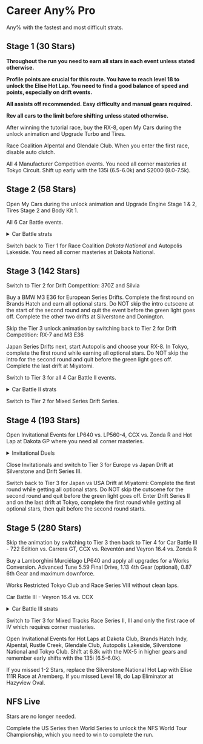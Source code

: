 # Career Any% Pro

Any% with the fastest and most difficult strats.


## Stage 1 (30 Stars)

**Throughout the run you need to earn all stars in each event unless stated otherwise.**

**Profile points are crucial for this route. You have to reach level 18 to unlock the Elise Hot Lap. You need to find a good balance of speed and points, especially on drift events.**

**All assists off recommended. Easy difficulty and manual gears required.**

**Rev all cars to the limit before shifting unless stated otherwise.**

After winning the tutorial race, buy the RX-8, open My Cars during the unlock animation and Upgrade Turbo and Tires.

Race Coalition Alpental and Glendale Club. When you enter the first race, disable auto clutch.

All 4 Manufacturer Competition events. You need all corner masteries at Tokyo Circuit. Shift up early with the 135i (6.5-6.0k) and S2000 (8.0-7.5k).

## Stage 2 (58 Stars)

Open My Cars during the unlock animation and Upgrade Engine Stage 1 & 2, Tires Stage 2 and Body Kit 1.

All 6 Car Battle events.

<details>
<summary>Car Battle strats</summary>
  <Tabs>
    <TabItem value="strat1" label="RS 4 vs. M3 E92">
This battle works with either car. The RS4 is easier to spin out, but the M3 E92 is unstable during collisions for the player. BMW has better acceleration.

First round: Wait ~2s on the line with RS4 or ~2.5s with M3, then go after your opponent. Build speed to <span class="tooltip">130-160 km/h<span class="tooltiptext">80-100 mph</span></span> and pit your opponent without losing control and outrun them. Cut or ignore the slow corner if needed. Your backup is spinning or slamming your opponent at the slow corner.

Second round: Get up to <span class="tooltip">130-160 km/h<span class="tooltiptext">80-100 mph</span></span> alongside your opponent (do NOT overtake) and pit them. Mostly the same as the first round. BMW only risky strat: With a quick launch, you can pit the Audi on the right rear corner instantly (<span class="tooltip">90-100 km/h<span class="tooltiptext">55-60 mph</span></span>).
<div class="container-169">
<iframe class="responsive-iframe" src="https://www.youtube.com/embed/uFJYn6Uz6fQ?si=mtaAFEkBbVvcIFCc&amp;clip=Ugkxz-tMJlqxJLOE2cUgi0DauyYtjBfS8-dP&amp;clipt=EKjBVRiIllk" title="YouTube video player" loading="lazy" frameBorder="0" allow="accelerometer; autoplay; clipboard-write; encrypted-media; gyroscope; picture-in-picture; web-share" referrerPolicy="strict-origin-when-cross-origin" allowFullScreen></iframe>
</div>
	</TabItem>
    <TabItem value="strat2" label="350Z (Z33) vs. S2000">
Choose the 350Z. Win the first round by cutting the fourth corner on the track. In the second round, push the rear right of the S2000. It should lose control easily, allowing you to push them off the track for an easy outrun. Cut the second corner if needed.
<div class="container-169">
<iframe class="responsive-iframe" src="https://www.youtube.com/embed/uFJYn6Uz6fQ?si=kFd2rUsELvF9UgF5&amp;clip=Ugkx6alqZg_52RfsXpf1VF_lS5DtkQuhR-jY&amp;clipt=EKivWxiIhF8" title="YouTube video player" loading="lazy" frameBorder="0" allow="accelerometer; autoplay; clipboard-write; encrypted-media; gyroscope; picture-in-picture; web-share" referrerPolicy="strict-origin-when-cross-origin" allowFullScreen></iframe>
</div>
	</TabItem>
    <TabItem value="strat3" label="Evolution IX vs. Evolution X">
Either car works. Evo IX is a bit faster, but I also find it marginally easier to crash out.

First round: Wait ~2s then go alongside your opponent. Stay on the outside in the first turn, then T-Bone your opponent in the rear half. Reset your car if needed and outrun them. You have to either flip their car or have them face towards the wall, otherwise they recover quickly and continue! Second round is the same, but you don't have to wait at the start, just make sure to stay behind.
<div class="container-169">
<iframe class="responsive-iframe" src="https://www.youtube.com/embed/LOEk7PvaAU4?si=AmIe6EiaxIdxCMye&amp;clip=Ugkxhh63EBWpjR78Y35uutc_5BWb5KKajaSq&amp;clipt=ENjXchi4rHY" title="YouTube video player" loading="lazy" frameBorder="0" allow="accelerometer; autoplay; clipboard-write; encrypted-media; gyroscope; picture-in-picture; web-share" referrerPolicy="strict-origin-when-cross-origin" allowFullScreen></iframe>
</div>
	</TabItem>
    <TabItem value="strat4" label="RX-7 vs. Z4 M Coupé">
Choose the Z4. Win both rounds by cutting the second corner across the grass straight into the wall. You can spin your opponent in the second round with a pit, but it's risky.
<div class="container-169">
<iframe class="responsive-iframe" src="https://www.youtube.com/embed/uFJYn6Uz6fQ?si=x2jdwbe9vjP_GB-4&amp;clip=Ugkx_-R7HWYrNuPRdvB-7QWRWgh2p5AwILFh&amp;clipt=EIT4aBikkWs" title="YouTube video player" loading="lazy" frameBorder="0" allow="accelerometer; autoplay; clipboard-write; encrypted-media; gyroscope; picture-in-picture; web-share" referrerPolicy="strict-origin-when-cross-origin" allowFullScreen></iframe>
</div>
	</TabItem>
    <TabItem value="strat5" label="WRX STI vs. Evolution IX">
Choose the Impreza. In the first round, wait ~2.5s then go after your opponent. Reach 130 km/h then pit them and cut the first corner for the outrun. The start timing is very tight, so alternatively you can start and cut across the track to have more control over the speed of your opponent. Your backup is pushing your opponent off in the first corner.

In the second round, start on full throttle and perform an instant pit on the Evo for a quick outrun. Cut the first corner if needed. They can recover quickly if the pit is done incorrectly!
<div class="container-169">
<iframe class="responsive-iframe" src="https://www.youtube.com/embed/Ze4TWh4vYtg?si=DvCUFDNqiNuYjUna" title="YouTube video player" loading="lazy" frameBorder="0" allow="accelerometer; autoplay; clipboard-write; encrypted-media; gyroscope; picture-in-picture; web-share" referrerPolicy="strict-origin-when-cross-origin" allowFullScreen></iframe>
</div>
	</TabItem>
    <TabItem value="strat6" label="Camaro SS vs. Challenger">
Choose the Camaro. Either wait ~2.5s at the start or go across the track and hug the wall. Get alongside your opponent and pit them while going <span class="tooltip">140-160 km/h<span class="tooltiptext">87-100 mph</span></span>. The Challenger is a very unstable car at speed, it is possible to destabilize it, spin it or even flip it. Once done you can outrun your opponent. As a backup you can push them out on the first corner. Second round is much the same. Get a good start to prevent them from going right, then repeat your preferred method.
<div class="container-169">
<iframe class="responsive-iframe" src="https://www.youtube.com/embed/uFJYn6Uz6fQ?si=FEmL6Ki0-N-NwD9W&amp;clip=UgkxDL8Lll4Ux7E-lJM01ekMyHXZxBnaKVpv&amp;clipt=EJiKdxj43no" title="YouTube video player" loading="lazy" frameBorder="0" allow="accelerometer; autoplay; clipboard-write; encrypted-media; gyroscope; picture-in-picture; web-share" referrerPolicy="strict-origin-when-cross-origin" allowFullScreen></iframe>
</div>
	</TabItem>
  </Tabs>
</details>

Switch back to Tier 1 for Race Coalition *Dakota National* and Autopolis Lakeside. You need all corner masteries at Dakota National.

## Stage 3 (142 Stars)

Switch to Tier 2 for Drift Competition: 370Z and Silvia

Buy a BMW M3 E36 for European Series Drifts. Complete the first round on Brands Hatch and earn all optional stars. Do NOT skip the intro cutscene at the start of the second round and quit the event before the green light goes off. Complete the other two drifts at Silverstone and Donington.

Skip the Tier 3 unlock animation by switching back to Tier 2 for Drift Competition: RX-7 and M3 E36
 
Japan Series Drifts next, start Autopolis and choose your RX-8. In Tokyo, complete the first round while earning all optional stars. Do NOT skip the intro for the second round and quit before the green light goes off. Complete the last drift at Miyatomi.

Switch to Tier 3 for all 4 Car Battle II events.

<details>
<summary>Car Battle II strats</summary>
  <Tabs>
    <TabItem value="strat1" label="911 GT2 vs. GT-R SpecV">
Choose the GT-R. Start the first round with full throttle in first gear, make the left corner with at most a short lift then cut across the grass to outrun your opponent. Same start in the second round, but immediately pit the Porsche. If that fails, you might still be able to outrun them like in the first round.
<div class="container-169">
<iframe class="responsive-iframe" src="https://www.youtube.com/embed/LOEk7PvaAU4?si=rx7QeSKfspLk6l5c&amp;clip=Ugkxwzgv0JXP6I8N1p_P3qDjRVPWCKzZCGuD&amp;clipt=EOSy-gEYzLH9AQ" title="YouTube video player" loading="lazy" frameBorder="0" allow="accelerometer; autoplay; clipboard-write; encrypted-media; gyroscope; picture-in-picture; web-share" referrerPolicy="strict-origin-when-cross-origin" allowFullScreen></iframe>
</div>
	</TabItem>
    <TabItem value="strat2" label="Corvette Z06 vs. 911 GT3 RS">
Choose the Corvette. Perfect launch in the first round and maximize acceleration up to the hairpin then lift, pull the handbrake, steer left and go back on full throttle while steering left. This way you can just barely outrun your opponent by cutting across most of the hairpin. Stay behind the Porsche in the second round and build at least <span class="tooltip">130 km/h<span class="tooltiptext">80 mph</span></span>, then spin them off the track. Cut across the hairpin again for the outrun.
<div class="container-169">
<iframe class="responsive-iframe" src="https://www.youtube.com/embed/uFJYn6Uz6fQ?si=Ote9ns6KOr2HEb-R&amp;clip=UgkxfPBEBFPBDHAwMb0Z9P-zhR9EPJO2FSFc&amp;clipt=EMSu8QEYhOT0AQ" title="YouTube video player" loading="lazy" frameBorder="0" allow="accelerometer; autoplay; clipboard-write; encrypted-media; gyroscope; picture-in-picture; web-share" referrerPolicy="strict-origin-when-cross-origin" allowFullScreen></iframe>
</div>
	</TabItem>
    <TabItem value="strat3" label="V8 Vantage vs. R8">
Choose the R8. Outrun your opponent in both rounds by cutting Maggots & Becketts on the right side. You could pit the Aston in the second round, but it is a bit risky.
	<div class="container-169">
<iframe class="responsive-iframe" src="https://www.youtube.com/embed/LOEk7PvaAU4?si=9BlgEuDpymJM1_7g&amp;clip=UgkxK3lGH1aJvefvaC_1fqGZ8ohreApdWrKU&amp;clipt=ELy_iAIY_PeKAg" title="YouTube video player" loading="lazy" frameBorder="0" allow="accelerometer; autoplay; clipboard-write; encrypted-media; gyroscope; picture-in-picture; web-share" referrerPolicy="strict-origin-when-cross-origin" allowFullScreen></iframe>
</div>
	</TabItem>
    <TabItem value="strat4" label="M3 E92 vs. Cayman S">
Choose the M3. Wait ~2.5s before going after your opponent in the first round. Make sure to stay just barely behind in the middle of the track. Get alongside their left side and push their car out of the corner, most likely taking you with it. Slow down enough to reset and outrun them before they can recover. Cut across to the left side after the start in the second round and repeat.
	<div class="container-169">
<iframe class="responsive-iframe" src="https://www.youtube.com/embed/xmbM3a7HQyw?si=GB7z6kI_i8_5AXOH" title="YouTube video player" loading="lazy" frameBorder="0" allow="accelerometer; autoplay; clipboard-write; encrypted-media; gyroscope; picture-in-picture; web-share" referrerPolicy="strict-origin-when-cross-origin" allowFullScreen></iframe>
</div>
	</TabItem>
  </Tabs>
</details>

Switch to Tier 2 for Mixed Series Drift Series.

## Stage 4 (193 Stars)

Open Invitational Events for LP640 vs. LP560-4, CCX vs. Zonda R and Hot Lap at Dakota GP where you need all corner masteries.

<details>
<summary>Invitational Duels</summary>
  <Tabs>
    <TabItem value="strat1" label="LP640 vs. LP560-4">
Choose the Murciélago. Wait ~1.5s at the start in the first round then accelerate to at least <span class="tooltip">130 km/h<span class="tooltiptext">80 mph</span></span> before pushing your opponent off the track. Cut across the hairpin if needed. Wait a bit at the start in the second round too, switch over to the left side and repeat. The main alternative or backup is pushing your opponent off on the braking zone for the hairpin, then resetting your car for the outrun.
<div class="container-169">
<iframe class="responsive-iframe" src="https://www.youtube.com/embed/uFJYn6Uz6fQ?si=h5WWNWTNlERp8Fkn&amp;clip=UgkxD69vVRneHRycZp33u-pyVQLQNW6YeJdq&amp;clipt=EJTCqgIYjI-uAg" title="YouTube video player" loading="lazy" frameBorder="0" allow="accelerometer; autoplay; clipboard-write; encrypted-media; gyroscope; picture-in-picture; web-share" referrerPolicy="strict-origin-when-cross-origin" allowFullScreen></iframe>
</div>
	</TabItem>
    <TabItem value="strat2" label="CCX vs. Zonda R">
Choose the Zonda. Wait ~2s at the start of the first round then accelerate alongside or just behind your opponent all the way to <span class="tooltip">220-250 km/h<span class="tooltiptext">136-155 mph</span></span> then tap or push the rear left of the CCX to destabilize it. Try your best to keep it going and if your advantage is building fast, cut across the slow left corner, otherwise get back on the track and keep going until the outrun is successful. Start in second gear and short shift to third in the second round, staying behind or alongside the other car and repeat the move from the first round. Your alternative and backup is crashing your opponent out at the slow corner.
<div class="container-169">
<iframe class="responsive-iframe" src="https://www.youtube.com/embed/oC1sRuYxG7o?si=v62cQRD04kGe87xf" title="YouTube video player" loading="lazy" frameBorder="0" allow="accelerometer; autoplay; clipboard-write; encrypted-media; gyroscope; picture-in-picture; web-share" referrerPolicy="strict-origin-when-cross-origin" allowFullScreen></iframe>
</div>
	</TabItem>
  </Tabs>
</details>

Close Invitationals and switch to Tier 3 for Europe vs Japan Drift at Silverstone and Drift Series III.

Switch back to Tier 3 for Japan vs USA Drift at Miyatomi: Complete the first round while getting all optional stars. Do NOT skip the cutscene for the second round and quit before the green light goes off. Enter Drift Series II and on the last drift at Tokyo, complete the first round while getting all optional stars, then quit before the second round starts.

## Stage 5 (280 Stars)

Skip the animation by switching to Tier 3 then back to Tier 4 for Car Battle III - 722 Edition vs. Carrera GT, CCX vs. Reventón and Veyron 16.4 vs. Zonda R

Buy a Lamborghini Murciélago LP640 and apply all upgrades for a Works Conversion. Advanced Tune 5.59 Final Drive, 1.13 4th Gear (optional), 0.87 6th Gear and maximum downforce.

Works Restricted Tokyo Club and Race Series VIII without clean laps.

Car Battle III - Veyron 16.4 vs. CCX

<details>
<summary>Car Battle III strats</summary>
  <Tabs>
    <TabItem value="strat1" label="722 Edition vs. Carrera GT">
Choose the Carrera GT. Outrun your opponent twice by cutting the second corner completely.
<div class="container-169">
<iframe class="responsive-iframe" src="https://www.youtube.com/embed/LOEk7PvaAU4?si=-fhUFZEtINUNYIIp&amp;clip=Ugkx2a5-ZtIr5DAqhxQQwm1LV2jR6QoHtG6R&amp;clipt=ELTu-QIYtOj7Ag" title="YouTube video player" loading="lazy" frameBorder="0" allow="accelerometer; autoplay; clipboard-write; encrypted-media; gyroscope; picture-in-picture; web-share" referrerPolicy="strict-origin-when-cross-origin" allowFullScreen></iframe>
</div>
	</TabItem>
    <TabItem value="strat2" label="CCX vs. Reventón">
Choose the CCX. Start in second gear with full throttle. Be careful in the corner, as the power comes in a second after going full throttle. Cut across the grass from the second corner to the end of the first sector for the outrun in both rounds.
<div class="container-169">
<iframe class="responsive-iframe" src="https://www.youtube.com/embed/LOEk7PvaAU4?si=ZsiZ7QmJWYkMuOaD&amp;clip=UgkxSa8jwbbXbBYWpN5uvgnhO6LYLzF4e8fi&amp;clipt=EODF_wIY-LeBAw" title="YouTube video player" loading="lazy" frameBorder="0" allow="accelerometer; autoplay; clipboard-write; encrypted-media; gyroscope; picture-in-picture; web-share" referrerPolicy="strict-origin-when-cross-origin" allowFullScreen></iframe>
</div>
	</TabItem>
    <TabItem value="strat3" label="Veyron 16.4 vs. Zonda R">
Choose the Veyron. Start in first gear with full throttle and blast down the straight ignoring all braking zones in both rounds for the outrun. Go across the grass and head straight for the wall if needed.
	<div class="container-169">
<iframe class="responsive-iframe" src="https://www.youtube.com/embed/uFJYn6Uz6fQ?si=wVtp_c0_oQvJxVI3&amp;clip=UgkxnQA7bcA_wsU9-t5P-sSvJZjEfpEzGGpm&amp;clipt=EMDRxAMY-OLGAw" title="YouTube video player" loading="lazy" frameBorder="0" allow="accelerometer; autoplay; clipboard-write; encrypted-media; gyroscope; picture-in-picture; web-share" referrerPolicy="strict-origin-when-cross-origin" allowFullScreen></iframe>
</div>
	</TabItem>
    <TabItem value="strat4" label="Veyron 16.4 vs. CCX">
Choose the Veyron. Start in first gear with full throttle, keep as much speed as you can in the left corner and cut across the grass for the outrun. In the second round, attempt an instant pit on the CCX, otherwise stay behind and push them off in the left corner then cut across the grass again for the outrun.
	<div class="container-169">
<iframe class="responsive-iframe" src="https://www.youtube.com/embed/LOEk7PvaAU4?si=U7o__cHr1kFgZbFB&amp;clip=Ugkx8f__6QSiIG74ijaYJZpd6E_Q3B6wDB15&amp;clipt=EJCYiQMY6MWMAw" title="YouTube video player" loading="lazy" frameBorder="0" allow="accelerometer; autoplay; clipboard-write; encrypted-media; gyroscope; picture-in-picture; web-share" referrerPolicy="strict-origin-when-cross-origin" allowFullScreen></iframe>
</div>
	</TabItem>
  </Tabs>
</details>

Switch to Tier 3 for Mixed Tracks Race Series II, III and only the first race of IV which requires corner masteries.

Open Invitational Events for Hot Laps at Dakota Club, Brands Hatch Indy, Alpental, Rustle Creek, Glendale Club, Autopolis Lakeside, Silverstone National and Tokyo Club. Shift at 6.8k with the MX-5 in higher gears and remember early shifts with the 135i (6.5-6.0k).

If you missed 1-2 Stars, replace the Silverstone National Hot Lap with Elise 111R Race at Aremberg. If you missed Level 18, do Lap Eliminator at Hazyview Oval.

## NFS Live

Stars are no longer needed.

Complete the US Series then World Series to unlock the NFS World Tour Championship, which you need to win to complete the run.
